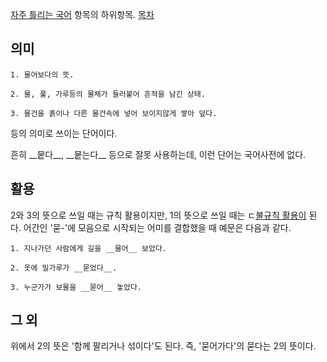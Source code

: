[[자주 틀리는 국어]] 항목의 하위항목.
[[목차]]
== 의미 ==
 1. 물어보다의 뜻.

 2. 물, 풀, 가루등의 물체가 들러붙어 흔적을 남긴 상태.

 3. 물건을 흙이나 다른 물건속에 넣어 보이지않게 쌓아 덮다.


등의 의미로 쓰이는 단어이다.

흔히 __뭍다__, __뭍는다__ 등으로 잘못 사용하는데, 이런 단어는 국어사전에 없다.


== 활용 ==
2와 3의 뜻으로 쓰일 때는 규칙 활용이지만, 1의 뜻으로 쓰일 때는 ㄷ[[불규칙 활용]]이 된다. 어간인 '묻-'에 모음으로 시작되는 어미를 결합했을 때 예문은 다음과 같다.

 1. 지나가던 사람에게 길을 __물어__ 보았다.

 2. 옷에 밀가루가 __묻었다__.

 3. 누군가가 보물을 __묻어__ 놓았다.

== 그 외 ==
위에서 2의 뜻은 '함께 팔리거나 섞이다'도 된다. 즉, '묻어가다'의 묻다는 2의 뜻이다.
